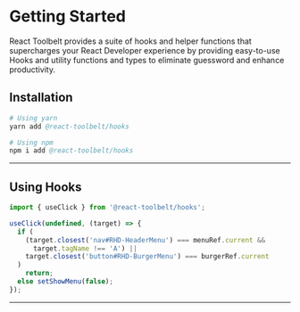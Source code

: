 # Getting Started

React Toolbelt provides a suite of hooks and helper functions that supercharges
your React Developer experience by providing easy-to-use Hooks and utility
functions and types to eliminate guessword and enhance productivity.

## Installation

```s
# Using yarn
yarn add @react-toolbelt/hooks

# Using npm
npm i add @react-toolbelt/hooks
```

---

## Using Hooks

```jsx
import { useClick } from '@react-toolbelt/hooks';

useClick(undefined, (target) => {
  if (
    (target.closest('nav#RHD-HeaderMenu') === menuRef.current &&
      target.tagName !== 'A') ||
    target.closest('button#RHD-BurgerMenu') === burgerRef.current
  )
    return;
  else setShowMenu(false);
});
```

---
